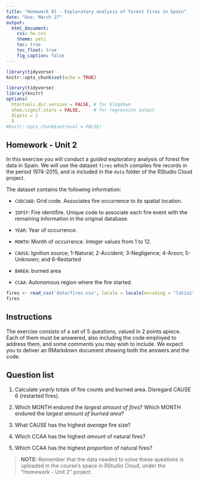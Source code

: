 ```yaml
---
title: "Homework 01 - Exploratory analysis of forest fires in Spain"
date: "Due: March 27"
output: 
  html_document: 
    css: hw.css
    theme: yeti
    toc: true
    toc_float: true
    fig_caption: false
---
```


```r
library(tidyverse)
knitr::opts_chunk$set(echo = TRUE)
```

```r
library(tidyverse)
library(knitr)
options(
  htmltools.dir.version = FALSE, # for blogdown
  show.signif.stars = FALSE,     # for regression output
  digits = 2
  )
#knitr::opts_chunk$set(eval = FALSE)

```

## Homework - Unit 2

In this exercise you will conduct a *guided* exploratory analysis of forest fire data in Spain. We will use the dataset `fires` which compiles fire records in the period 1974-2015, and is included in the `data` folder of the RStudio Cloud project.

The dataset contains the following information:

-   `CODCUAD`: Grid code. Associates fire occurrence to its spatial location.

-   `IDPIF`: Fire identifire. Unique code to associate each fire event with the remaining information in the original database.

-   `YEAR`: Year of occurrence.

-   `MONTH`: Month of occurrence. Integer values from 1 to 12.

-   `CAUSE`: Ignition source; 1-Natural; 2-Accident; 3-Negligence; 4-Arson; 5-Unknown; and 6-Restarted

-   `BAREA`: burned area

-   `CCAA`: Autonomous region where the fire started.

```r
fires <- read_csv('data/fires.csv', locale = locale(encoding = "latin1"))
fires
```

## Instructions

The exercise consists of a set of 5 questions, valued in 2 points apiece. Each of them must be answered, also including the code employed to address them, and some comments you may wish to include. We expect you to deliver an RMarkdown document showing both the answers and the code.

## Question list

1.  Calculate *yearly* totals of fire counts and burned area. Disregard CAUSE 6 (restarted fires).

2.  Which MONTH endured the *largest amount of fires*? Which MONTH endured the *largest amount of burned area*?

3.  What CAUSE has the highest *average* fire size?

4.  Which CCAA has the highest *amount* of natural fires?

5.  Which CCAA has the highest *proportion* of natural fires?

> **NOTE:** Remember that the data needed to solve these questions is uploaded in the course's space in RStudio Cloud, under the "Homework - Unit 2" project.
